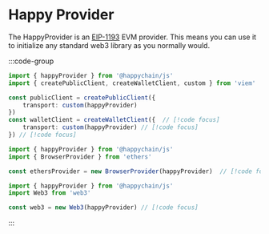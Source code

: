 # Happy Provider

The HappyProvider is an [EIP-1193](https://eips.ethereum.org/EIPS/eip-1193) EVM provider. This means you can use it to initialize any standard web3 library as you normally would.

:::code-group

```ts [Viem] twoslash
import { happyProvider } from '@happychain/js' 
import { createPublicClient, createWalletClient, custom } from 'viem'

const publicClient = createPublicClient({ 
    transport: custom(happyProvider)
})
const walletClient = createWalletClient({  // [!code focus]
    transport: custom(happyProvider) // [!code focus]
}) // [!code focus]
```

```ts [Ethers] twoslash
import { happyProvider } from '@happychain/js'
import { BrowserProvider } from 'ethers'

const ethersProvider = new BrowserProvider(happyProvider)  // [!code focus]
```


```ts [Web3] twoslash
import { happyProvider } from '@happychain/js'
import Web3 from 'web3'

const web3 = new Web3(happyProvider) // [!code focus]
```

:::
